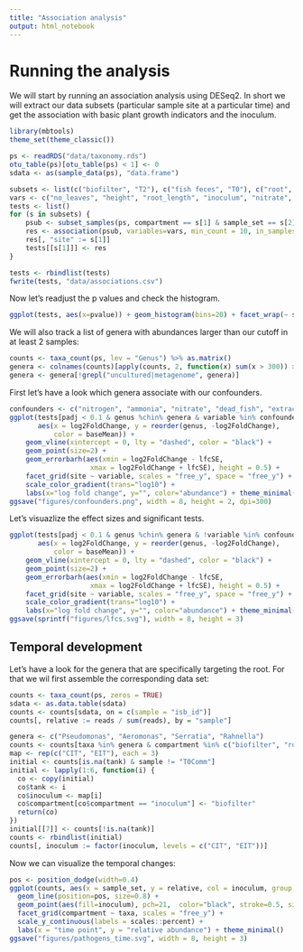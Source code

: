 ```yaml
---
title: "Association analysis"
output: html_notebook
---
```


# Running the analysis

We will start by running an association analysis using DESeq2. In short we will extract our data subsets (particular sample site
at a particular time) and get the association with basic plant growth indicators and the inoculum.

```r
library(mbtools)
theme_set(theme_classic())

ps <- readRDS("data/taxonomy.rds")
otu_table(ps)[otu_table(ps) < 1] <- 0
sdata <- as(sample_data(ps), "data.frame")
```


```r
subsets <- list(c("biofilter", "T2"), c("fish feces", "T0"), c("root", "T2"))
vars <- c("no_leaves", "height", "root_length", "inoculum", "nitrate", "ammonia", "extraction_kit", "dead_fish")
tests <- list()
for (s in subsets) {
    psub <- subset_samples(ps, compartment == s[1] & sample_set == s[2])
    res <- association(psub, variables=vars, min_count = 10, in_samples=0.1)
    res[, "site" := s[1]]
    tests[[s[1]]] <- res
}

tests <- rbindlist(tests)
fwrite(tests, "data/associations.csv")
```

Now let's readjust the p values and check the histogram.

```r
ggplot(tests, aes(x=pvalue)) + geom_histogram(bins=20) + facet_wrap(~ site)
```

We will also track a list of genera with abundances larger than our cutoff in at least 2 samples:

```r
counts <- taxa_count(ps, lev = "Genus") %>% as.matrix()
genera <- colnames(counts)[apply(counts, 2, function(x) sum(x > 300)) > 1]
genera <- genera[!grepl("uncultured|metagenome", genera)]
```

First let's have a look which genera associate with our confounders.

```r
confounders <- c("nitrogen", "ammonia", "nitrate", "dead_fish", "extraction_kit")
ggplot(tests[padj < 0.1 & genus %chin% genera & variable %in% confounders],
       aes(x = log2FoldChange, y = reorder(genus, -log2FoldChange),
           color = baseMean)) +
    geom_vline(xintercept = 0, lty = "dashed", color = "black") +
    geom_point(size=2) +
    geom_errorbarh(aes(xmin = log2FoldChange - lfcSE,
                    xmax = log2FoldChange + lfcSE), height = 0.5) +
    facet_grid(site ~ variable, scales = "free_y", space = "free_y") + 
    scale_color_gradient(trans="log10") +
    labs(x="log fold change", y="", color="abundance") + theme_minimal()
ggsave("figures/confounders.png", width = 8, height = 2, dpi=300)
```

Let's visuazlize the effect sizes and significant tests.

```r
ggplot(tests[padj < 0.1 & genus %chin% genera & !variable %in% confounders],
       aes(x = log2FoldChange, y = reorder(genus, -log2FoldChange),
           color = baseMean)) +
    geom_vline(xintercept = 0, lty = "dashed", color = "black") +
    geom_point(size=2) +
    geom_errorbarh(aes(xmin = log2FoldChange - lfcSE,
                    xmax = log2FoldChange + lfcSE), height = 0.5) +
    facet_grid(site ~ variable, scales = "free_y", space = "free_y") + 
    scale_color_gradient(trans="log10") +
    labs(x="log fold change", y="", color="abundance") + theme_minimal()
ggsave(sprintf("figures/lfcs.svg"), width = 8, height = 3)
```


## Temporal development

Let's have a look for the genera that are specifically targeting the root. 
For that we wil first assemble the corresponding data set:

```r
counts <- taxa_count(ps, zeros = TRUE)
sdata <- as.data.table(sdata)
counts <- counts[sdata, on = c(sample = "isb_id")]
counts[, relative := reads / sum(reads), by = "sample"]

genera <- c("Pseudomonas", "Aeromonas", "Serratia", "Rahnella")
counts <- counts[taxa %in% genera & compartment %in% c("biofilter", "root", "inoculum", "rock wool cubes")]
map <- rep(c("CIT", "EIT"), each = 3)
initial <- counts[is.na(tank) & sample != "T0Comm"]
initial <- lapply(1:6, function(i) {
  co <- copy(initial) 
  co$tank <- i
  co$inoculum <- map[i]
  co$compartment[co$compartment == "inoculum"] <- "biofilter"
  return(co)
})
initial[[7]] <- counts[!is.na(tank)]
counts <- rbindlist(initial)
counts[, inoculum := factor(inoculum, levels = c("CIT", "EIT"))]


```

Now we can visualize the temporal changes:

```r
pos <- position_dodge(width=0.4)
ggplot(counts, aes(x = sample_set, y = relative, col = inoculum, group = interaction(tank, inoculum))) +
  geom_line(position=pos, size=0.8) +
  geom_point(aes(fill=inoculum), pch=21,  color="black", stroke=0.5, size=2.5, position=pos) +
  facet_grid(compartment ~ taxa, scales = "free_y") +
  scale_y_continuous(labels = scales::percent) +
  labs(x = "time point", y = "relative abundance") + theme_minimal()
ggsave("figures/pathogens_time.svg", width = 8, height = 3)
```